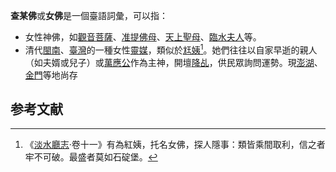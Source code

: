 '''查某佛'''或'''女佛'''是一個臺語詞彙，可以指：
*女性神佛，如[[觀音菩薩|觀音菩薩]]、[[准提佛母|准提佛母]]、[[天上聖母|天上聖母]]、[[臨水夫人|臨水夫人]]等。
*清代[[閩南|閩南]]、[[臺灣|臺灣]]的一種女性[[靈媒|靈媒]]，類似於[[尪姨|尪姨]]<ref>《[[淡水廳志|淡水廳志]]·卷十一》有為紅姨，托名女佛，探人隱事：類皆乘間取利，信之者牢不可破。最盛者莫如石碇堡。</ref>。她們往往以自家早逝的親人（如夫婿或兒子）或[[萬應公|萬應公]]作為主神，開壇[[降乩|降乩]]，供民眾詢問運勢。現[[澎湖|澎湖]]、[[金門|金門]]等地尚存

== 参考文献 ==
{{Reflist|2}}

{{disambig|Cat=三字消歧義}}